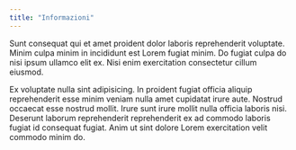 ```yaml
---
title: "Informazioni"
---
```


Sunt consequat qui et amet proident dolor laboris reprehenderit voluptate. Minim culpa minim in incididunt est Lorem fugiat minim. Do fugiat culpa do nisi ipsum ullamco elit ex. Nisi enim exercitation consectetur cillum eiusmod.

Ex voluptate nulla sint adipisicing. In proident fugiat officia aliquip reprehenderit esse minim veniam nulla amet cupidatat irure aute. Nostrud occaecat esse nostrud mollit. Irure sunt irure mollit nulla officia laboris nisi. Deserunt laborum reprehenderit reprehenderit ex ad commodo laboris fugiat id consequat fugiat. Anim ut sint dolore Lorem exercitation velit commodo minim do.
